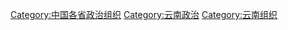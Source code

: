 [[Category:中国各省政治组织|Category:中国各省政治组织]]
[[Category:云南政治|Category:云南政治]]
[[Category:云南组织|Category:云南组织]]